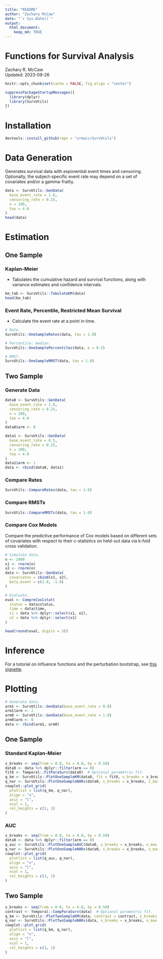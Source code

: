 ```yaml
---
title: "README"
author: "Zachary McCaw"
date: "`r Sys.Date()`"
output: 
  html_document: 
    keep_md: TRUE
--- 
```


# Functions for Survival Analysis

Zachary R. McCaw <br>
Updated: 2023-09-26

```r
knitr::opts_chunk$set(cache = FALSE, fig.align = "center")
```

```r
suppressPackageStartupMessages({
  library(dplyr)
  library(SurvUtils)
})
```

# Installation

```r
devtools::install_github(repo = "zrmacc/SurvUtils")
```

# Data Generation

Generates survival data with exponential event times and censoring. Optionally, the subject-specific event rate may depend on a set of covariates and/or a gamma-frailty.

```r
data <- SurvUtils::GenData(
  base_event_rate = 1.0,
  censoring_rate = 0.25,
  n = 100,
  tau = 4.0
)
head(data)
```

# Estimation

## One Sample

### Kaplan-Meier

* Tabulates the cumulative hazard and survival functions, along with variance estimates and confidence intervals.

```r
km_tab <- SurvUtils::TabulateKM(data)
head(km_tab)
```

### Event Rate, Percentile, Restricted Mean Survival

* Calculate the event rate at a point in time.

```r
# Rate.
SurvUtils::OneSampleRates(data, tau = 1.0)
```

```r
# Percentile: median.
SurvUtils::OneSamplePercentiles(data, p = 0.5)
```

```r
# RMST.
SurvUtils::OneSampleRMST(data, tau = 1.0)
```

## Two Sample

### Generate Data
```r
data0 <- SurvUtils::GenData(
  base_event_rate = 1.0,
  censoring_rate = 0.25,
  n = 100,
  tau = 4.0
)
data0$arm <- 0

data1 <- SurvUtils::GenData(
  base_event_rate = 0.5,
  censoring_rate = 0.25,
  n = 100,
  tau = 4.0
)
data1$arm <- 1
data <- rbind(data0, data1)
```

### Compare Rates
```r
SurvUtils::CompareRates(data, tau = 1.0)
```

### Compare RMSTs
```r
SurvUtils::CompareRMSTs(data, tau = 1.0)
```

### Compare Cox Models
Compare the predictive performance of Cox models based on different sets of covariates with respect to their c-statistics on held-out data via k-fold cross validation.
```r
# Simulate data.
n <- 1000
x1 <- rnorm(n)
x2 <- rnorm(n)
data <- SurvUtils::GenData(
  covariates = cbind(x1, x2),
  beta_event = c(1.0, -1.0)
)

# Evaluate.
eval <- CompreCoxCstat(
  status = data$status,
  time = data$time,
  x1 = data %>% dplyr::select(x1, x2),
  x2 = data %>% dplyr::select(x1)
)

head(round(eval, digits = 3))
```

# Inference

For a tutorial on influence functions and the perturbation bootstrap, see [this vignette](https://github.com/zrmacc/SurvUtils/blob/master/vignettes/Perturbation-bootstrap.pdf).

# Plotting

```r
# Generate data.
arm1 <- SurvUtils::GenData(base_event_rate = 0.8)
arm1$arm <- 1
arm0 <- SurvUtils::GenData(base_event_rate = 1.0)
arm0$arm <- 0
data <- rbind(arm1, arm0)
```

## One Sample

### Standard Kaplan-Meier

```r
x_breaks <- seq(from = 0.0, to = 4.0, by = 0.50)
data0 <- data %>% dplyr::filter(arm == 0)
fit0 <- Temporal::FitParaSurv(data0)  # Optional parametric fit. 
q_km <- SurvUtils::PlotOneSampleKM(data0, fit = fit0, x_breaks = x_breaks, x_max = 4)
q_nar <- SurvUtils::PlotOneSampleNARs(data0, x_breaks = x_breaks, x_max = 4)
cowplot::plot_grid(
  plotlist = list(q_km, q_nar),
  align = "v",
  axis = "l",
  ncol = 1,
  rel_heights = c(3, 1)
)
```

### AUC

```r
x_breaks <- seq(from = 0.0, to = 4.0, by = 0.50)
data0 <- data %>% dplyr::filter(arm == 0)
q_auc <- SurvUtils::PlotOneSampleAUC(data0, x_breaks = x_breaks, x_max = 4, tau = 3)
q_nar <- SurvUtils::PlotOneSampleNARs(data0, x_breaks = x_breaks, x_max = 4)
cowplot::plot_grid(
  plotlist = list(q_auc, q_nar),
  align = "v",
  axis = "l",
  ncol = 1,
  rel_heights = c(3, 1)
)
```

## Two Sample

```r
x_breaks <- seq(from = 0.0, to = 4.0, by = 0.50)
contrast <- Temporal::CompParaSurv(data)  # Optional parametric fit. 
q_km <- SurvUtils::PlotTwoSampleKM(data, contrast = contrast, x_breaks = x_breaks, x_max = 4)
q_nar <- SurvUtils::PlotTwoSampleNARs(data, x_breaks = x_breaks, x_max = 4)
cowplot::plot_grid(
  plotlist = list(q_km, q_nar),
  align = "v",
  axis = "l",
  ncol = 1,
  rel_heights = c(3, 1)
)
```